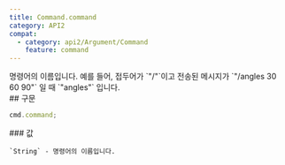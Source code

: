 ```yaml
---
title: Command.command
category: API2
compat:
  - category: api2/Argument/Command
    feature: command
---
```


<Section>
  명령어의 이름입니다. 예를 들어, 접두어가 `"/"`이고 전송된 메시지가 `"/angles 30 60 90"` 일 때 `"angles"` 입니다.
</Section>
<Section>
  ## 구문

  ~~~js
  cmd.command;
  ~~~

  <Section>
    ### 값

    `String` - 명령어의 이름입니다.
  </Section>
</Section>